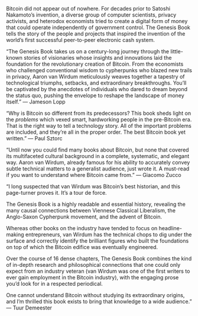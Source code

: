Bitcoin did not appear out of nowhere. For decades prior to Satoshi Nakamoto’s invention, a diverse group of computer scientists, privacy activists, and heterodox economists tried to create a digital form of money that could operate independently of government control. The Genesis Book tells the story of the people and projects that inspired the invention of the world’s first successful peer-to-peer electronic cash system.

“The Genesis Book takes us on a century-long journey through the little-known stories of visionaries whose insights and innovations laid the foundation for the revolutionary creation of Bitcoin. From the economists who challenged conventional wisdom to cypherpunks who blazed new trails in privacy, Aaron van Wirdum meticulously weaves together a tapestry of technological triumphs, setbacks, and extraordinary breakthroughs. You'll be captivated by the anecdotes of individuals who dared to dream beyond the status quo, pushing the envelope to reshape the landscape of money itself.”
— Jameson Lopp

“Why is Bitcoin so different from its predecessors? This book sheds light on the *problems* which vexed smart, hardworking people in the pre-Bitcoin era. That is the right way to tell a technology story. All of the important problems are included, and they're all in the proper order. The best Bitcoin book yet written.”
— Paul Sztorc

“Until now you could find many books about Bitcoin, but none that covered its multifaceted cultural background in a complete, systematic, and elegant way. Aaron van Wirdum, already famous for his ability to accurately convey subtle technical matters to a generalist audience, just wrote it. A must-read if you want to understand where Bitcoin came from.”
— Giacomo Zucco

“I long suspected that van Wirdum was Bitcoin’s best historian, and this page-turner proves it. It’s a tour de force.

The Genesis Book is a highly readable and essential history, revealing the many causal connections between Viennese Classical Liberalism, the Anglo-Saxon Cypherpunk movement, and the advent of Bitcoin.

Whereas other books on the industry have tended to focus on headline-making entrepreneurs, van Wirdum has the technical chops to dig under the surface and correctly identify the brilliant figures who built the foundations on top of which the Bitcoin edifice was eventually engineered.

Over the course of 16 dense chapters, The Genesis Book combines the kind of in-depth research and philosophical connections that one could only expect from an industry veteran (van Wirdum was one of the first writers to ever gain employment in the Bitcoin industry), with the engaging prose you’d look for in a respected periodical.

One cannot understand Bitcoin without studying its extraordinary origins, and I’m thrilled this book exists to bring that knowledge to a wide audience.”
— Tuur Demeester
